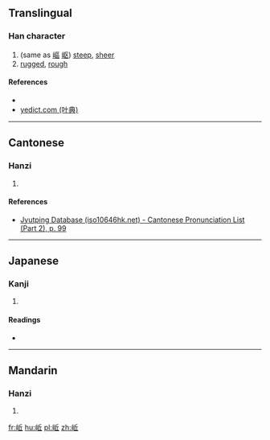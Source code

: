 ==Translingual==

===Han character===
{{Han char|rn=46|rad=山|as=05|sn=8|four=|canj=UOM|ids=⿰山丘}}

# (same as [[嶇]] [[岖]]) [[steep]], [[sheer]]
# [[rugged]], [[rough]]

====References====
* {{Han ref|kx=0309.320|dkj=08002|dj=0610.010|hdz=10767.130|uh=5CB4|ud=23732}}
*[http://yedict.com/htm/5C/5CB4.htm yedict.com (叶典)]

----

==Cantonese==

===Hanzi===
{{yue-hanzi|jyut=[[keoi1]]|y=keui1}}

# {{defn|lang=yue|sort=山05}}

====References====
* [http://www.iso10646hk.net/jp/document/download.jsp Jyutping Database (iso10646hk.net) - Cantonese Pronunciation List (Part 2), p. 99]

----

==Japanese==

===Kanji===
{{ja-kanji|grade=|rs=山05}}

# {{defn|lang=ja|sort=山05}}

====Readings====
* {{ja-readings|on=[[く]] (ku)|kun=[[けわしい]] (kewashii)}}

----

==Mandarin==

===Hanzi===
{{cmn-hanzi|pin=[[qū]] ([[qu1]])|wg=ch'ü<sup>1</sup>}}

# {{defn|lang=cmn|sort=山05}}

[[fr:岴]]
[[hu:岴]]
[[pl:岴]]
[[zh:岴]]